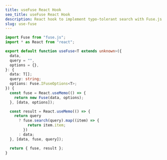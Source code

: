 ```yaml
---
title: useFuse React Hook
seo_title: useFuse React Hook
description: React hook to implement typo-tolerant search with Fuse.js
slug: use-fuse
---
```


```ts
import Fuse from "fuse.js";
import * as React from "react";

export default function useFuse<T extends unknown>({
  data,
  query = "",
  options = {},
}: {
  data: T[];
  query: string;
  options: Fuse.IFuseOptions<T>;
}) {
  const fuse = React.useMemo(() => {
    return new Fuse(data, options);
  }, [data, options]);

  const result = React.useMemo(() => {
    return query
      ? fuse.search(query).map((item) => {
          return item.item;
        })
      : data;
  }, [data, fuse, query]);

  return { fuse, result };
}
```
